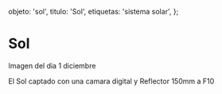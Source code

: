 
  objeto: 'sol',
  titulo: 'Sol',
  etiquetas: 'sistema solar',
};

# Sol

<Imagen
  src="objeto/sol_20201201_3_dsc05191.jpg"
  fecha="20201201"
/>

<Imagen
  src="objeto/sol_20201201_2_1_152049_l5_ap666.png"
  fecha="20201201"
/>

Imagen del  dia 1 diciembre

<Imagen
  src="objeto/sol_20140400_1_sol.jpg"
  fecha="20140400"
/>

El Sol captado con una camara digital y Reflector 150mm a F10